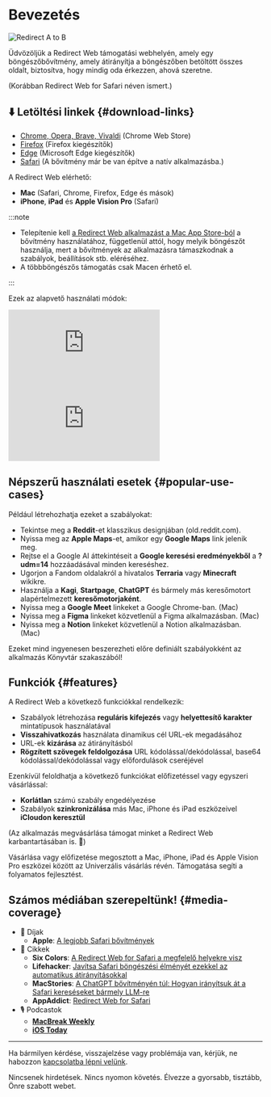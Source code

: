 
# Bevezetés

<div style={{display: "flex", flexDirection: "column", alignItems: "flex-start", marginBottom: "25px"}}>
  <img src={useBaseUrl("img/redirect-a-to-b.png")} style={{display: "block", minWidth: "360px", maxWidth: "500px", width: "100%", height: "auto", marginBottom: "25px"}} alt="Redirect A to B" />
  <ExtensionStoreLinks />
</div>

Üdvözöljük a Redirect Web támogatási webhelyén, amely egy böngészőbővítmény, amely átirányítja a böngészőben betöltött összes oldalt, biztosítva, hogy mindig oda érkezzen, ahová szeretne. 

(Korábban Redirect Web for Safari néven ismert.)

## ⬇️ Letöltési linkek {#download-links}

- [Chrome, Opera, Brave, Vivaldi](https://chromewebstore.google.com/detail/ffglckbhfbfmdkefdmjbhpnffkcmlhdh) (Chrome Web Store)
- [Firefox](https://addons.mozilla.org/firefox/addon/redirect-web/) (Firefox kiegészítők)
- [Edge](https://microsoftedge.microsoft.com/addons/detail/hmfkakfdccgdpgemaicfgngnmflefpga) (Microsoft Edge kiegészítők)
- [Safari](https://apps.apple.com/app/id1571283503) (A bővítmény már be van építve a natív alkalmazásba.)

A Redirect Web elérhető:

- **Mac** (Safari, Chrome, Firefox, Edge és mások)
- **iPhone**, **iPad** és **Apple Vision Pro** (Safari)

:::note

- Telepítenie kell [a Redirect Web alkalmazást a Mac App Store-ból](https://apps.apple.com/app/id1571283503) a bővítmény használatához, függetlenül attól, hogy melyik böngészőt használja, mert a bővítmények az alkalmazásra támaszkodnak a szabályok, beállítások stb. eléréséhez.
- A többböngészős támogatás csak Macen érhető el.

:::

Ezek az alapvető használati módok:

<iframe style={{width:"100%", aspectRatio:"9/16", height:"auto", maxHeight:"60vh", maxWidth:"35vh"}} src="https://www.youtube.com/embed/NaQ5X-v-qJU" title="iOS Demo Video (YouTube)" frameborder="0" allow="accelerometer; autoplay; clipboard-write; encrypted-media; gyroscope; picture-in-picture; web-share" allowfullscreen></iframe>

<iframe style={{width:"100%", aspectRatio:"17/9", height:"auto", maxHeight:"100vh"}} src="https://www.youtube.com/embed/5eU89Gu73SQ" title="macOS Demo Video (YouTube)" frameborder="0" allow="accelerometer; autoplay; clipboard-write; encrypted-media; gyroscope; picture-in-picture; web-share" allowfullscreen></iframe>

## Népszerű használati esetek {#popular-use-cases}

Például létrehozhatja ezeket a szabályokat:

- Tekintse meg a **Reddit**-et klasszikus designjában (old.reddit.com).
- Nyissa meg az **Apple Maps**-et, amikor egy **Google Maps** link jelenik meg.
- Rejtse el a Google AI áttekintéseit a **Google keresési eredményekből** a **?udm=14** hozzáadásával minden kereséshez.
- Ugorjon a Fandom oldalakról a hivatalos **Terraria** vagy **Minecraft** wikikre.
- Használja a **Kagi**, **Startpage**, **ChatGPT** és bármely más keresőmotort alapértelmezett **keresőmotorjaként**.
- Nyissa meg a **Google Meet** linkeket a Google Chrome-ban. (Mac)
- Nyissa meg a **Figma** linkeket közvetlenül a Figma alkalmazásban. (Mac)
- Nyissa meg a **Notion** linkeket közvetlenül a Notion alkalmazásban. (Mac)

Ezeket mind ingyenesen beszerezheti előre definiált szabályokként az alkalmazás Könyvtár szakaszából!

## Funkciók {#features}

A Redirect Web a következő funkciókkal rendelkezik:

- Szabályok létrehozása **reguláris kifejezés** vagy **helyettesítő karakter** mintatípusok használatával
- **Visszahivatkozás** használata dinamikus cél URL-ek megadásához
- URL-ek **kizárása** az átirányításból
- **Rögzített szövegek feldolgozása** URL kódolással/dekódolással, base64 kódolással/dekódolással vagy előfordulások cseréjével

Ezenkívül feloldhatja a következő funkciókat előfizetéssel vagy egyszeri vásárlással:

- **Korlátlan** számú szabály engedélyezése
- Szabályok **szinkronizálása** más Mac, iPhone és iPad eszközeivel **iCloudon keresztül**

(Az alkalmazás megvásárlása támogat minket a Redirect Web karbantartásában is. 🙏)

Vásárlása vagy előfizetése megosztott a Mac, iPhone, iPad és Apple Vision Pro eszközei között az Univerzális vásárlás révén. Támogatása segíti a folyamatos fejlesztést.


## Számos médiában szerepeltünk! {#media-coverage}

* 🏅 Díjak
    * **Apple**: [A legjobb Safari bővítmények](https://apps.apple.com/us/story/id1377753262)
* 📰 Cikkek
    * **Six Colors**: [A Redirect Web for Safari a megfelelő helyekre visz](https://sixcolors.com/post/2022/11/redirect-web-for-safari-takes-me-to-the-right-places/)
    * **Lifehacker**: [Javítsa Safari böngészési élményét ezekkel az automatikus átirányításokkal](https://lifehacker.com/improve-your-safari-browsing-experience-with-these-auto-1849812013)
    * **MacStories**: [A ChatGPT bővítményén túl: Hogyan irányítsuk át a Safari kereséseket bármely LLM-re](https://www.macstories.net/tutorials/beyond-chatgpts-extension-how-to-redirect-safari-searches-to-any-llm/)
    * **AppAddict**: [Redirect Web for Safari](https://appaddict.app/post/redirect-web-for-safari)
* 🎙️ Podcastok
    * [**MacBreak Weekly**](https://youtu.be/I251K3L2s88?t=7427)
    * [**iOS Today**](https://youtu.be/cWkwH84b6M4?t=636)

---

Ha bármilyen kérdése, visszajelzése vagy problémája van, kérjük, ne habozzon [kapcsolatba lépni velünk](contact-us).

Nincsenek hirdetések. Nincs nyomon követés. Élvezze a gyorsabb, tisztább, Önre szabott webet.
